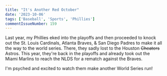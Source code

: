 ```yaml
---
title: "It's Another Red October"
date: '2023-10-06'
tags: ['Baseball', 'Sports', 'Phillies']
commentIssueNumber: 159
---
```


Last year, my Phillies eked into the playoffs and then proceeded to knock out the St. Louis Cardinals, Atlanta Braves, & San Diego Padres to make
it all the way to the world series. There, they sadly lost to the Houston <s>Cheaters</s> Astros. This year, they're back in the playoffs and already
took out the Miami Marlins to reach the NLDS for a rematch against the Braves.

<PostVideo
    src="/videos/posts/2023-10-06-its-another-red-october/phillies-stott-grand-slam.mp4"
    credit="Credit: MLB/Phillies"
    width={480}
    height={320}
/>

I'm psyched and excited to watch them make another World Series run!